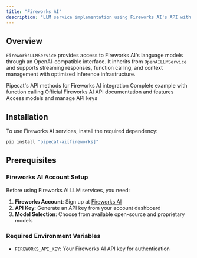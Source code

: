 ```yaml
---
title: "Fireworks AI"
description: "LLM service implementation using Fireworks AI's API with OpenAI-compatible interface"
---
```


## Overview

`FireworksLLMService` provides access to Fireworks AI's language models through an OpenAI-compatible interface. It inherits from `OpenAILLMService` and supports streaming responses, function calling, and context management with optimized inference infrastructure.

<CardGroup cols={2}>
  <Card
    title="Fireworks LLM API Reference"
    icon="code"
    href="https://reference-server.pipecat.ai/en/latest/api/pipecat.services.fireworks.llm.html"
  >
    Pipecat's API methods for Fireworks AI integration
  </Card>
  <Card
    title="Example Implementation"
    icon="play"
    href="https://github.com/pipecat-ai/pipecat/blob/main/examples/foundational/14i-function-calling-fireworks.py"
  >
    Complete example with function calling
  </Card>
  <Card
    title="Fireworks Documentation"
    icon="book"
    href="https://docs.fireworks.ai/api-reference/post-chatcompletions"
  >
    Official Fireworks AI API documentation and features
  </Card>
  <Card
    title="Fireworks Platform"
    icon="microphone"
    href="https://fireworks.ai/"
  >
    Access models and manage API keys
  </Card>
</CardGroup>

## Installation

To use Fireworks AI services, install the required dependency:

```bash
pip install "pipecat-ai[fireworks]"
```

## Prerequisites

### Fireworks AI Account Setup

Before using Fireworks AI LLM services, you need:

1. **Fireworks Account**: Sign up at [Fireworks AI](https://fireworks.ai/)
2. **API Key**: Generate an API key from your account dashboard
3. **Model Selection**: Choose from available open-source and proprietary models

### Required Environment Variables

- `FIREWORKS_API_KEY`: Your Fireworks AI API key for authentication
